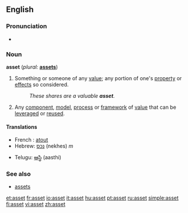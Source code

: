 {{see|ASSET}}

==English==

===Pronunciation===
* {{IPA|/'æset/}}

===Noun===
'''asset''' (''plural:'' '''[[assets]]''')

# Something or someone of any [[value]]; any portion of one's [[property]] or [[effect]]s so considered.
#: ''These shares are a valuable '''asset'''.''
# {{software}} Any [[component]], [[model]], [[process]] or [[framework]] of [[value]] that can be [[leverage]]d or [[reuse]]d.

====Translations====
{{top}}
*French : [[atout]]
*Hebrew: [[נכס]] (nekhes) ''m''
{{mid}}
*Telugu: [[ఆస్థి]] (aasthi)
{{bottom}}

===See also===
* [[assets]]

[[et:asset]]
[[fr:asset]]
[[io:asset]]
[[it:asset]]
[[hu:asset]]
[[pt:asset]]
[[ru:asset]]
[[simple:asset]]
[[fi:asset]]
[[vi:asset]]
[[zh:asset]]